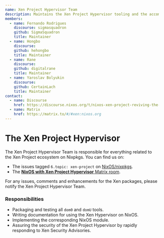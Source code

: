 ```yaml
---
name: Xen Project Hypervisor Team
description: Maintains the Xen Project Hypervisor tooling and the accompanying NixOS modules.
members:
  - name: Fernando Rodrigues
    discourse: sigmasquadron
    github: SigmaSquadron
    title: Maintainer
  - name: Hongbo
    discourse:
    github: hehongbo
    title: Maintainer
  - name: Rane
    discourse:
    github: digitalrane
    title: Maintainer
  - name: Yaroslav Bolyukin
    discourse:
    github: CertainLach
    title: Maintainer
contact:
  - name: Discourse
    href: https://discourse.nixos.org/t/nixos-xen-project-reviving-the-xen-project-hypervisor-on-nixpkgs/52768
  - name: Matrix
    href: https://matrix.to/#/#xen:nixos.org
---
```


# The Xen Project Hypervisor

The Xen Project Hypervisor Team is responsible for everything related to the Xen Project ecosystem on Nixpkgs. You can find us on:

- The issues tagged `6.topic: xen-project` on [NixOS/nixpkgs](https://github.com/NixOS/nixpkgs/labels/6.topic%3A%20xen-project).
- The [**NixOS with Xen Project Hypervisor** Matrix room](https://matrix.to/#/#xen:nixos.org).

For any issues, comments and enhancements for the Xen packages, please notify the Xen Project Hypervisor Team.

### Responsibilities

- Packaging and testing all `dom0` and `domU` tools.
- Writing documentation for using the Xen Hypervisor on NixOS.
- Implementing the corresponding NixOS module.
- Assuring the security of the Xen Project Hypervisor by rapidly responding to Xen Security Advisories.

